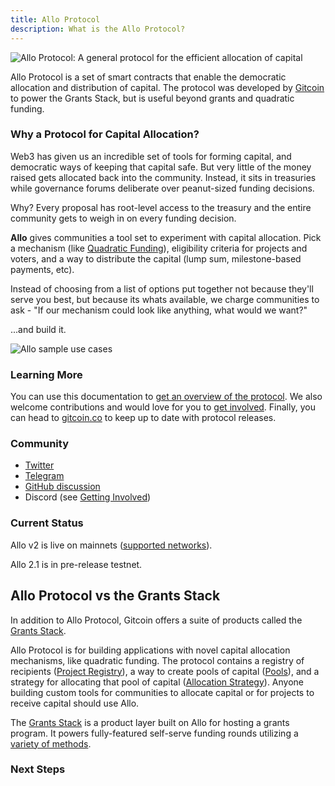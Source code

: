 ```yaml
---
title: Allo Protocol
description: What is the Allo Protocol?
---
```


<div className="mb-12 mt-16 flex flex-col items-center">
  <img src="/Allo Header-1.png" 
  alt="Allo Protocol: A general protocol for the efficient allocation of capital" />
</div>

Allo Protocol is a set of smart contracts that enable the democratic allocation
and distribution of capital. The protocol was developed by [ Gitcoin
](https://www.gitcoin.co/) to power the Grants Stack, but is useful beyond
grants and quadratic funding.

### Why a Protocol for Capital Allocation?

Web3 has given us an incredible set of tools for forming capital, and
democratic ways of keeping that capital safe. But very little of the money raised gets
allocated back into the community. Instead, it sits in treasuries while governance forums
deliberate over peanut-sized funding decisions.

Why?
Every proposal has root-level access to the treasury and the entire
community gets to weigh in on every funding decision.

**Allo** gives communities a tool set to experiment with capital allocation. Pick
a mechanism (like [Quadratic Funding](https://support.gitcoin.co/gitcoin-knowledge-base/gitcoin-grants-program/mechanisms/quadratic-funding)),
eligibility criteria for projects and voters, and a way to distribute the capital
(lump sum, milestone-based payments, etc).

Instead of choosing from a list of options put together not because they'll serve
you best, but because its whats available, we charge communities to ask - "If our
mechanism could look like anything, what would we want?"

...and build it.

<div className="mb-12 mt-4 flex flex-col items-center">
  <img src="/Use Cases - 1.png" 
  alt="Allo sample use cases" />
</div>

### Learning More

You can use this documentation to [get an overview of the
protocol](/overview). We also welcome contributions and would love for
you to [get involved](development/getting-involved.md). Finally, you can head to
[gitcoin.co](https://www.gitcoin.co) to keep up to date with protocol releases.

### Community

- [ Twitter ](https://twitter.com/alloprotocol)
- [ Telegram ](https://t.me/+2OHfGICIvPQxODFh)
- [ GitHub discussion ](https://github.com/orgs/allo-protocol/discussions)
- Discord (see [Getting Involved](development/getting-involved.md))

### Current Status

Allo v2 is live on mainnets ([supported networks](https://github.com/allo-protocol/allo-v2/blob/main/contracts/README.md)).

Allo 2.1 is in pre-release testnet.


## Allo Protocol vs the Grants Stack

In addition to Allo Protocol, Gitcoin offers a suite of products called the
[Grants Stack](https://www.gitcoin.co/grants-stack).

Allo Protocol is for building applications with novel capital allocation
mechanisms, like quadratic funding. The protocol contains a registry of
recipients ([Project Registry](https://docs.allo.gitcoin.co/overview/registry)), a way to create
pools of capital ([Pools](https://docs.allo.gitcoin.co/overview/pool)), and a strategy
for allocating that pool of capital ([Allocation
Strategy](https://docs.allo.gitcoin.co/overview/allocation-strategy)). Anyone building
custom tools for communities to allocate capital or for projects to receive
capital should use Allo.

The [Grants Stack](https://www.gitcoin.co/grants-stack) is a product layer built
on Allo for hosting a grants program. It powers fully-featured self-serve funding 
rounds utilizing a [variety of methods](https://support.gitcoin.co/gitcoin-knowledge-base/gitcoin-grants-program/mechanisms).

### Next Steps


<Cards>
  <Card title="Conceptual Overview" href="/overview" />
  <Card title="Contracts" href="https://github.com/allo-protocol/allo-v2/tree/main/contracts" />
  <Card title="Getting Involved" href="/development/getting-involved" />
</Cards>

